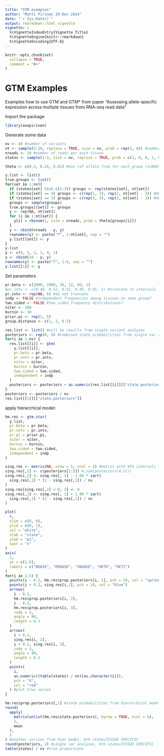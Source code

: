 ```yaml
---
title: "GTM examples"
author: "Matti Pirinen 29-Dec-2014"
date: "`r Sys.Date()`"
output: rmarkdown::html_vignette
vignette: >
  %\VignetteIndexEntry{Vignette Title}
  %\VignetteEngine{knitr::rmarkdown}
  %\VignetteEncoding{UTF-8}
---
```


```r
knitr::opts_chunk$set(
  collapse = TRUE,
  comment = "#>"
)
```

# GTM Examples

Examples how to use GTM and GTM* from paper  "Assessing allele-specific expression across multiple tissues from RNA-seq read data"

Import the package

```r
library(asepirinen)
```

Generate some data

```r
nv <- 40 #number of variants
nt <- sample(5:10, replace = TRUE, size = nv, prob = rep(1, 6)) #number of tissues for each variant
nreads <- 20 #number of reads per each tissue
states <- sample(1:5, size = nv, replace = TRUE, prob = c(1, 0, 0, 1, 0.5)) #true state for each variant

theta <- c(0.5, 0.25, 0.01) #non ref allele freq for each group (1=NOASE ,2=MODASE or 3=SNGASE)

y.list <- list()
true.groups <- list()
for(set in 1:nv){
  if (states[set] %in% c(1:3)) groups <- rep(states[set], nt[set])
  if (states[set] == 4) groups <- c(rep(1, 3), rep(2, nt[set] - 3)) #HET0
  if (states[set] == 5) groups <- c(rep(3, 3), rep(2, nt[set] - 3)) #HET1
  groups <- sample(groups)
  true.groups[[set]] <- groups
  y <- rep(NA, nt[set])
  for (i in 1:nt[set]) {
    y[i] = rbinom(1, size = nreads, prob = theta[groups[i]])
  }
  y <- cbind(nreads - y, y)
  rownames(y) <- paste("T", 1:nt[set], sep = "")
  y.list[[set]] <- y
}
y.list
y <- c(0, 5, 1, 2, 4, 1)
y <- cbind(20 - y, y)
rownames(y) <- paste("T", 1:6, sep = "")
y.list[[1]] <- y
```

Set parameters

```r
pr.beta <- c(2000, 2000, 36, 12, 80, 1)
#pr.intv <- c(0.48, 0.52, 0.52, 0.95, 0.95, 1) #truncate to intervals
pr.intv <- rep(NA, 6) #do not truncate
indp <- FALSE #independent frequencies among tissues in same group?
two.sided <- FALSE #two sided frequency distributions?
niter <- 100
burnin <- 10
prior.pi <- rep(1, 5)
group.distance <- c(1, 1, 0.5)
```

```r
res.list <- list() #will be results from single variant analyses
posteriors <- rep(0, 6) #combined state probabilities from single var analyses
for(i in 1:nv) {
  res.list[[i]] <- gtm(
    y.list[[i]],
    pr.beta = pr.beta,
    pr.intv = pr.intv,
    niter = niter,
    burnin = burnin,
    two.sided = two.sided,
    independent = indp
  )
  posteriors <- posteriors + as.numeric(res.list[[i]][["state.posteriors"]])
}
posteriors <- posteriors / nv
res.list[[1]][["state.posteriors"]]
```

apply hierarchical model:

```r
hm.res <- gtm.star(
  y.list,
  pr.beta = pr.beta,
  pr.intv = pr.intv,
  pr.pi = prior.pi,
  niter = niter,
  burnin = burnin,
  two.sided = two.sided,
  independent = indp
)

sing.res <- matrix(NA, nrow = 5, ncol = 3) #matrix with 95% intervals for single variant analyses
sing.res[,1] <- c(posteriors[1:5]) #,sum(posteriors[4:5]))
sing.res[,2] <- sing.res[, 1] - 1.96 * sqrt(
  sing.res[,1] * (1 - sing.res[,1]) / nv
)
sing.res[sing.res[,2] < 0, 2] <- 0
sing.res[,3] <- sing.res[, 1] + 1.96 * sqrt(
  sing.res[,1] * (1 - sing.res[,1]) / nv
)

plot(
  0,
  xlim = c(0, 6),
  ylim = c(0, 1),
  col = "white",
  xlab = "state",
  ylab = "pi",
  xaxt = "n"
)
axis(
  1,
  at = c(1:5),
  labels = c("NOASE", "MODASE", "SNGASE", "HET0", "HET1")
)
for(i in 1:5) {
  points(i - 0.2, hm.res$prop.posteriors[i, 1], pch = 19, col = "springgreen")
  points(i + 0.2, sing.res[i,1], pch = 19, col = "blue")
  arrows(
    i - 0.2,
    hm.res$prop.posteriors[i, 2],
    i - 0.2,
    hm.res$prop.posteriors[i, 3],
    code = 3,
    angle = 90,
    length = 0.1
  )
  arrows(
    i + 0.2,
    sing.res[i, 2],
    i + 0.2, sing.res[i, 3],
    code = 3,
    angle = 90,
    length = 0.1
  )
  points(
    i,
    as.numeric((table(states) / nv)[as.character(i)]),
    pch = "X",
    col = "red"
  ) #plot true values
}

hm.res$prop.posteriors[,1] #state probabilities from hierarchical model
round(
  apply(
    matrix(unlist(hm.res$state.posteriors), byrow = TRUE, ncol = 6),
    2,
    mean
  ),
  2
) #another version from hier model, 6th state=TISSUE SPECIFIC
round(posteriors, 2) #single var analyses, 6th state=TISSUE SPECIFIC
table(states) / nv #true proportions
```




